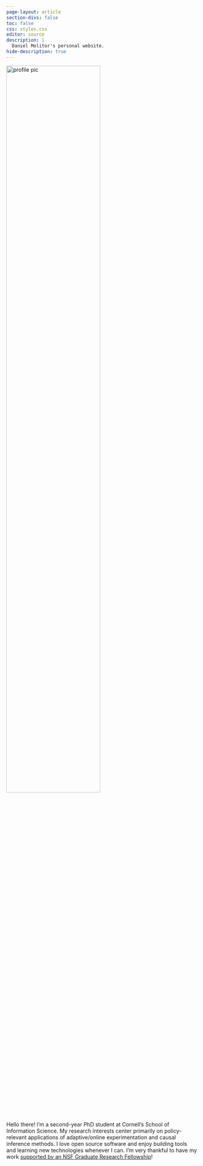 ```yaml
---
page-layout: article
section-divs: false
toc: false
css: styles.css
editor: source
description: | 
  Daniel Molitor's personal website.
hide-description: true
---
```


<div class="icon-box">
<img class="icon-img" src="media/_profile2.jpg" alt="profile pic" style="width:70%;">
</div>

<br>

<div class="about-text">
<p>
Hello there! I'm a second-year PhD student at Cornell's School of Information Science. My research
interests center primarily on policy-relevant applications of adaptive/online experimentation and causal
inference methods. I love open source software and enjoy building tools and learning new technologies whenever 
I can. I'm very thankful to have my work <a href=https://gradschool.cornell.edu/spotlights/student-spotlight-daniel-molitor/>supported by an NSF Graduate Research Fellowship</a>!
</p>
</div>
